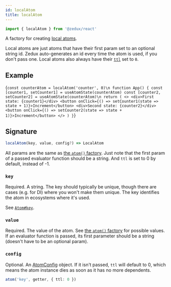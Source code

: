 ```yaml
---
id: localAtom
title: localAtom
---
```


```ts
import { localAtom } from '@zedux/react'
```

A factory for creating [local atoms](../classes/LocalAtom).

Local atoms are just atoms that have their first param set to an optional string id. Zedux auto-generates an id every time the atom is used, if you don't pass one. Local atoms also always have their [`ttl`](../classes/Atom#ttl) set to `0`.

## Example

<LiveEditor ecosystemId="localAtom/example" resultVar="App">{`
const counterAtom = localAtom('counter', 0)\n
function App() {
  const [counter1, setCounter1] = useAtomState(counterAtom)
  const [counter2, setCounter2] = useAtomState(counterAtom)\n
  return (
    <>
      <div>First state: {counter1}</div>
      <button onClick={() => setCounter1(state => state + 1)}>Increment</button>
      <div>Second state: {counter2}</div>
      <button onClick={() => setCounter2(state => state + 1)}>Increment</button>
    </>
  )
}
`}</LiveEditor>

## Signature

```ts
localAtom(key, value, config?) => LocalAtom
```

All params are the same as [the `atom()` factory](atom). Just note that the first param of a passed evaluator function should be a string. And `ttl` is set to 0 by default, instead of -1.

### `key`

Required. A string. The key should typically be unique, though there are cases (e.g. for DI) where you won't make them unique. The key identifies the atom in ecosystems where it's used.

See [`Atom#key`](../classes/Atom#key).

### `value`

Required. The value of the atom. See [the `atom()` factory](atom#value) for possible values. If an evaluator function is passed, its first parameter should be a string (doesn't have to be an optional param).

### `config`

Optional. An [AtomConfig](../types/AtomConfig) object. If it isn't passed, `ttl` will default to 0, which means the atom instance dies as soon as it has no more dependents.

```ts
atom('key', getter, { ttl: 0 })
```
